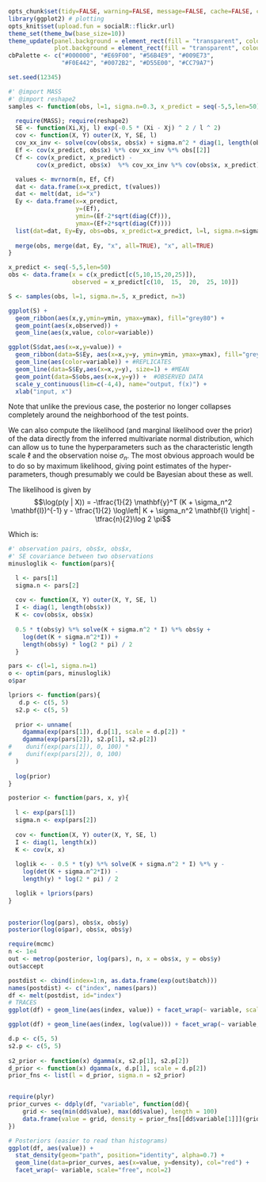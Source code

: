 


```r
opts_chunk$set(tidy=FALSE, warning=FALSE, message=FALSE, cache=FALSE, comment=NA, dev="CairoPDF", fig.width=6, fig.height=4)
library(ggplot2) # plotting 
opts_knit$set(upload.fun = socialR::flickr.url)
theme_set(theme_bw(base_size=10))
theme_update(panel.background = element_rect(fill = "transparent", colour = NA),
             plot.background = element_rect(fill = "transparent", colour = NA))
cbPalette <- c("#000000", "#E69F00", "#56B4E9", "#009E73", 
               "#F0E442", "#0072B2", "#D55E00", "#CC79A7")
```


```r
set.seed(12345)
```


```r

#' @import MASS
#' @import reshape2
samples <- function(obs, l=1, sigma.n=0.3, x_predict = seq(-5,5,len=50), n=3){

  require(MASS); require(reshape2)
  SE <- function(Xi,Xj, l) exp(-0.5 * (Xi - Xj) ^ 2 / l ^ 2)
  cov <- function(X, Y) outer(X, Y, SE, l)
  cov_xx_inv <- solve(cov(obs$x, obs$x) + sigma.n^2 * diag(1, length(obs$x)))
  Ef <- cov(x_predict, obs$x) %*% cov_xx_inv %*% obs[[2]]
  Cf <- cov(x_predict, x_predict) - 
        cov(x_predict, obs$x)  %*% cov_xx_inv %*% cov(obs$x, x_predict)

  values <- mvrnorm(n, Ef, Cf)
  dat <- data.frame(x=x_predict, t(values))
  dat <- melt(dat, id="x")
  Ey <- data.frame(x=x_predict, 
                   y=(Ef), 
                   ymin=(Ef-2*sqrt(diag(Cf))), 
                   ymax=(Ef+2*sqrt(diag(Cf))))
  list(dat=dat, Ey=Ey, obs=obs, x_predict=x_predict, l=l, sigma.n=sigma.n, n=n)
  
  merge(obs, merge(dat, Ey, "x", all=TRUE), "x", all=TRUE)
}

x_predict <- seq(-5,5,len=50)
obs <- data.frame(x = c(x_predict[c(5,10,15,20,25)]),
                  observed = x_predict[c(10,  15,  20,  25, 10)])

S <- samples(obs, l=1, sigma.n=.5, x_predict, n=3)

ggplot(S) + 
  geom_ribbon(aes(x,y,ymin=ymin, ymax=ymax), fill="grey80") + 
  geom_point(aes(x,observed)) + 
  geom_line(aes(x,value, color=variable))
```


```r
ggplot(S$dat,aes(x=x,y=value)) +
  geom_ribbon(data=S$Ey, aes(x=x,y=y, ymin=ymin, ymax=ymax), fill="grey80") + # Var
  geom_line(aes(color=variable)) + #REPLICATES
  geom_line(data=S$Ey,aes(x=x,y=y), size=1) + #MEAN
  geom_point(data=S$obs,aes(x=x,y=y)) +  #OBSERVED DATA
  scale_y_continuous(lim=c(-4,4), name="output, f(x)") +
  xlab("input, x") 
```

Note that unlike the previous case, the posterior no longer collapses completely around the neighborhood of the test points.  


We can also compute the likelihood (and marginal likelihood over the prior) of the data directly from the inferred multivariate normal distribution, which can allow us to tune the hyperparameters such as the characteristic length scale $\ell$ and the observation noise $\sigma_n$.  The most obvious approach would be to do so by maximum likelihood, giving point estimates of the hyper-parameters, though presumably we could be Bayesian about these as well.  

<!-- Continuing... 2012-10-22 -->

The likelihood is given by 
$$\log(p(y | X)) = -\tfrac{1}{2} \mathbf{y}^T (K + \sigma_n^2 \mathbf{I})^{-1} y  - \tfrac{1}{2} \log\left| K + \sigma_n^2 \mathbf{I} \right| - \tfrac{n}{2}\log 2 \pi$$

Which is:

```r

#' observation pairs, obs$x, obs$x, 
#' SE covariance between two observations 
minusloglik <- function(pars){ 

  l <- pars[1]
  sigma.n <- pars[2]
  
  cov <- function(X, Y) outer(X, Y, SE, l)
  I <- diag(1, length(obs$x))
  K <- cov(obs$x, obs$x) 
  
  0.5 * t(obs$y) %*% solve(K + sigma.n^2 * I) %*% obs$y +
    log(det(K + sigma.n^2*I)) +
    length(obs$y) * log(2 * pi) / 2
  }
```


```r
pars <- c(l=1, sigma.n=1)
o <- optim(pars, minusloglik)
o$par
```

```r
lpriors <- function(pars){
   d.p <- c(5, 5)
  s2.p <- c(5, 5)  
   
  prior <- unname(
    dgamma(exp(pars[1]), d.p[1], scale = d.p[2]) *
    dgamma(exp(pars[2]), s2.p[1], s2.p[2]) 
#    dunif(exp(pars[1]), 0, 100) * 
#    dunif(exp(pars[2]), 0, 100)
  )
  
  log(prior)
}

posterior <- function(pars, x, y){
  
  l <- exp(pars[1])
  sigma.n <- exp(pars[2])
  
  cov <- function(X, Y) outer(X, Y, SE, l)
  I <- diag(1, length(x))
  K <- cov(x, x) 
  
  loglik <- - 0.5 * t(y) %*% solve(K + sigma.n^2 * I) %*% y -
    log(det(K + sigma.n^2*I)) -
    length(y) * log(2 * pi) / 2

  loglik + lpriors(pars)
}
  
```

```r
posterior(log(pars), obs$x, obs$y)
posterior(log(o$par), obs$x, obs$y)
```

```r
require(mcmc)
n <- 1e4
out <- metrop(posterior, log(pars), n, x = obs$x, y = obs$y)
out$accept
```


```r
postdist <- cbind(index=1:n, as.data.frame(exp(out$batch)))
names(postdist) <- c("index", names(pars))
df <- melt(postdist, id="index")
# TRACES
ggplot(df) + geom_line(aes(index, value)) + facet_wrap(~ variable, scale="free", ncol=1)

ggplot(df) + geom_line(aes(index, log(value))) + facet_wrap(~ variable, scale="free", ncol=1)
```

```r

d.p <- c(5, 5)
s2.p <- c(5, 5)  
   
s2_prior <- function(x) dgamma(x, s2.p[1], s2.p[2])
d_prior <- function(x) dgamma(x, d.p[1], scale = d.p[2])
prior_fns <- list(l = d_prior, sigma.n = s2_prior)


require(plyr)
prior_curves <- ddply(df, "variable", function(dd){
    grid <- seq(min(dd$value), max(dd$value), length = 100)
    data.frame(value = grid, density = prior_fns[[dd$variable[1]]](grid))
})

# Posteriors (easier to read than histograms)
ggplot(df, aes(value)) + 
  stat_density(geom="path", position="identity", alpha=0.7) +
  geom_line(data=prior_curves, aes(x=value, y=density), col="red") + 
  facet_wrap(~ variable, scale="free", ncol=2)
```




